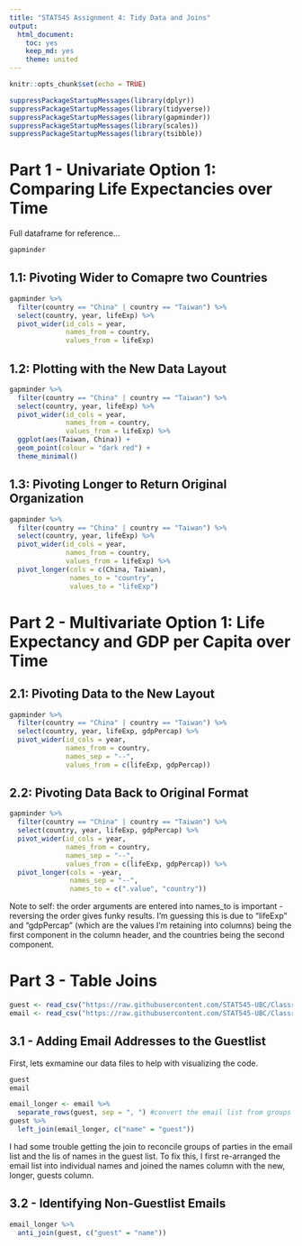 ```yaml
---
title: "STAT545 Assignment 4: Tidy Data and Joins"
output:
  html_document:
    toc: yes
    keep_md: yes
    theme: united
---
```


```r
knitr::opts_chunk$set(echo = TRUE)
```

```r
suppressPackageStartupMessages(library(dplyr))
suppressPackageStartupMessages(library(tidyverse))
suppressPackageStartupMessages(library(gapminder))
suppressPackageStartupMessages(library(scales))
suppressPackageStartupMessages(library(tsibble))
```

# Part 1 - Univariate Option 1: Comparing Life Expectancies over Time

Full dataframe for reference...

```r
gapminder
```

## 1.1: Pivoting Wider to Comapre two Countries

```r
gapminder %>% 
  filter(country == "China" | country == "Taiwan") %>% 
  select(country, year, lifeExp) %>% 
  pivot_wider(id_cols = year,
              names_from = country,
              values_from = lifeExp)
```

## 1.2: Plotting with the New Data Layout

```r
gapminder %>% 
  filter(country == "China" | country == "Taiwan") %>% 
  select(country, year, lifeExp) %>% 
  pivot_wider(id_cols = year,
              names_from = country,
              values_from = lifeExp) %>% 
  ggplot(aes(Taiwan, China)) +
  geom_point(colour = "dark red") +
  theme_minimal()
```

## 1.3: Pivoting Longer to Return Original Organization
 
```r
gapminder %>% 
  filter(country == "China" | country == "Taiwan") %>% 
  select(country, year, lifeExp) %>% 
  pivot_wider(id_cols = year,
              names_from = country,
              values_from = lifeExp) %>% 
  pivot_longer(cols = c(China, Taiwan),
               names_to = "country",
               values_to = "lifeExp")
```

# Part 2 - Multivariate Option 1: Life Expectancy and GDP per Capita over Time

## 2.1: Pivoting Data to the New Layout

```r
gapminder %>% 
  filter(country == "China" | country == "Taiwan") %>% 
  select(country, year, lifeExp, gdpPercap) %>% 
  pivot_wider(id_cols = year,
              names_from = country,
              names_sep = "--",
              values_from = c(lifeExp, gdpPercap))
```

## 2.2: Pivoting Data Back to Original Format

```r
gapminder %>% 
  filter(country == "China" | country == "Taiwan") %>% 
  select(country, year, lifeExp, gdpPercap) %>% 
  pivot_wider(id_cols = year,
              names_from = country,
              names_sep = "--",
              values_from = c(lifeExp, gdpPercap)) %>% 
  pivot_longer(cols = -year,
               names_sep = "--",
               names_to = c(".value", "country"))
```

Note to self: the order arguments are entered into names_to is important - reversing the order gives funky results. I'm guessing this is due to "lifeExp" and "gdpPercap" (which are the values I'm retaining into columns) being the first component in the column header, and the countries being the second component.

# Part 3 - Table Joins

```r
guest <- read_csv("https://raw.githubusercontent.com/STAT545-UBC/Classroom/master/data/wedding/attend.csv")
email <- read_csv("https://raw.githubusercontent.com/STAT545-UBC/Classroom/master/data/wedding/emails.csv")
```


## 3.1 - Adding Email Addresses to the Guestlist

First, lets exmamine our data files to help with visualizing the code.

```r
guest
email
```

```r
email_longer <- email %>% 
  separate_rows(guest, sep = ", ") #convert the email list from groups of guests to individual guests
guest %>% 
  left_join(email_longer, c("name" = "guest"))
```

I had some trouble getting the join to reconcile groups of parties in the email list and the lis of names in the guest list. To fix this, I first re-arranged the email list into individual names and joined the names column with the new, longer, guests column.

## 3.2 - Identifying Non-Guestlist Emails

```r
email_longer %>% 
  anti_join(guest, c("guest" = "name"))
```



